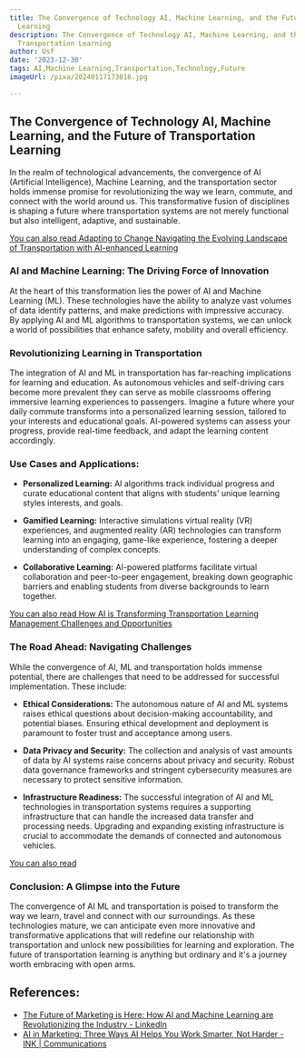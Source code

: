 ```yaml
---
title: The Convergence of Technology AI, Machine Learning, and the Future of Transportation
  Learning
description: The Convergence of Technology AI, Machine Learning, and the Future of
  Transportation Learning
author: Usf
date: '2023-12-30'
tags: AI,Machine Learning,Transportation,Technology,Future
imageUrl: /pixa/20240117173016.jpg

---
```

## The Convergence of Technology AI, Machine Learning, and the Future of Transportation Learning

In the realm of technological advancements, the convergence of AI (Artificial Intelligence), Machine Learning, and the  transportation sector  holds immense promise for  revolutionizing the way we learn, commute, and connect with the world  around us. This transformative fusion of disciplines  is  shaping a future where transportation systems are not merely functional but also intelligent, adaptive, and sustainable.

[You can also read  Adapting  to Change Navigating the Evolving  Landscape of  Transportation with AI-enhanced Learning](Adapting%20to%20Change%20Navigating%20the%20Evolving%20Landscape%20of%20Transportation%20with%20AI-enhanced%20Learning)


### AI and Machine Learning: The Driving Force of Innovation

At the heart of this transformation lies the  power of AI  and Machine Learning (ML). These technologies have the ability to analyze vast volumes of data identify patterns, and make predictions with impressive  accuracy. By applying AI and ML algorithms to transportation systems, we can unlock a world of possibilities that  enhance safety,  mobility and overall efficiency.

###  Revolutionizing Learning in Transportation

The integration of AI and ML in transportation has far-reaching implications for learning and education. As autonomous vehicles and self-driving cars become more prevalent they can  serve as mobile classrooms offering immersive learning experiences to passengers. Imagine a future where your daily commute transforms into a  personalized learning session, tailored to your interests and educational goals.  AI-powered systems  can assess  your progress, provide  real-time feedback,  and adapt the  learning content  accordingly.

### Use  Cases and Applications:

- **Personalized Learning:** AI algorithms track individual progress and curate educational content that aligns with students' unique  learning styles interests, and goals.

- **Gamified  Learning:** Interactive simulations virtual reality  (VR) experiences, and augmented reality (AR) technologies can transform learning  into an engaging, game-like experience, fostering a deeper understanding of complex  concepts.

- **Collaborative Learning:** AI-powered  platforms  facilitate virtual  collaboration and peer-to-peer engagement, breaking down geographic barriers and enabling students from diverse backgrounds to learn together.

[You can also read How AI is  Transforming Transportation Learning  Management  Challenges and Opportunities](How%20AI%20is%20Transforming%20Transportation%20Learning%20Management%20Challenges%20and%20Opportunities)


### The Road Ahead: Navigating Challenges

While the convergence of AI, ML and transportation holds immense potential, there are  challenges that need to be addressed for successful implementation. These include:

- **Ethical Considerations:** The autonomous nature of AI and ML systems raises ethical  questions about decision-making accountability, and potential biases. Ensuring ethical  development and deployment  is paramount  to foster trust and  acceptance among users.

- **Data Privacy and Security:** The collection and analysis of vast amounts of  data by AI systems raise concerns about privacy and security. Robust data governance frameworks and stringent cybersecurity measures are necessary to protect sensitive information.

- **Infrastructure Readiness:** The successful integration of  AI and ML technologies in transportation systems  requires a supporting  infrastructure that can handle  the increased data transfer and processing needs. Upgrading and expanding existing infrastructure is crucial to accommodate  the demands of connected and autonomous vehicles.

[You can also read ]()


### Conclusion: A Glimpse into the Future

The convergence of AI ML and transportation is poised to transform the way we learn, travel and connect with our surroundings.  As these technologies mature, we can anticipate even more innovative and transformative applications that will redefine our relationship with transportation and unlock new possibilities  for learning and exploration. The  future of transportation learning is anything but ordinary and it's a journey worth embracing with open arms.

## References:
- [The Future of Marketing is Here: How AI and Machine Learning are Revolutionizing the Industry - LinkedIn](https://www.linkedin.com/pulse/future-marketing-here-how-ai-machine-learning-rana-pratap-roy)
- [AI in Marketing: Three Ways AI Helps You Work Smarter, Not Harder - INK | Communications](https://ink-co.com/insights/marketing-ai-helps-work-smarter/)

